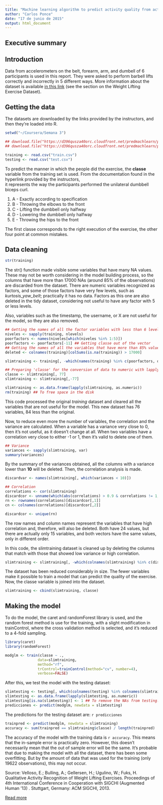 ```yaml
---
title: "Machine learning algorithm to predict activity quality from activity monitors"
author: "Carlos Ponce"
date: "17 de junio de 2015"
output: html_document
---
```


## Executive summary


## Introduction
Data from accelerometers on the belt, forearm, arm, and dumbell of 6 participants is used in this report. They were asked to perform barbell lifts correctly and incorrectly in 5 different ways. More information about the dataset is available [in this link](http://groupware.les.inf.puc-rio.br/har) (see the section on the Weight Lifting Exercise Dataset).

## Getting the data
The datasets are downloaded by the links provided by the instructors, and then they're loaded into R.
```r
setwd("~/Coursera/Semana 3")

## download.file("https://d396qusza40orc.cloudfront.net/predmachlearn/pml-training.csv", destfile = "train.csv")
## download.file("https://d396qusza40orc.cloudfront.net/predmachlearn/pml-testing.csv", destfile = "test.csv")

training <- read.csv("train.csv")
testing <- read.csv("test.csv")
```

To predict the manner in which the people did the exercise, the **classe** variable from the training set is used. From the documentation found in the hyperlink provided by the instructors,  
it represents the way the participants performed the unilateral dumbbell biceps curl. 

1. A - Exactly according to specification
2. B - Throwing the elbows to the front
3. C - Lifting the dumbbell only halfway
4. D - Lowering the dumbbell only halfway
5. E - Throwing the hips to the front

The first classe corresponds to the right execution of the exercise, the other four point at common mistakes.

## Data cleaning
```r
str(training)
```

The str() function made visible some variables that have many NA values. These may not be worth considering in the model building process, so the columns that have more than 17000 NAs (around 85% of the observations) are discarded from the dataset. There are numeric variables recognized as factors, and some of those factors have very few levels, such as *kurtosis_yaw_belt*; practically it has no data. Factors as this one are also deleted in the tidy dataset, considering not useful to have any factor with 5 or less levels.

Also, variables such as the timestamp, the username, or X are not useful for the model, so they are also removed.

```r
## Getting the names of all the factor variables with less than 6 levels, but not 0.
niveles <- sapply(training, nlevels)
poorfactors <- names(niveles[which(niveles %in% 1:5)])
poorfactors <- poorfactors[-11] ## Getting classe out of the vector
## Getting the names of all the variables that have more than 85% values as NAs.
deleted <- colnames(training)[colSums(is.na(training)) > 17000]

slimtraining <- training[, -which(names(training) %in% c(poorfactors, deleted, c("X", "user_name", "raw_timestamp_part_1", "raw_timestamp_part_2", "cvtd_timestamp", "new_window", "num_window")))]

## Preparing 'classe' for the conversion of data to numeric with lapply().
classe <- slimtraining[, 77]
slimtraining <- slimtraining[,-77]

slimtraining <- as.data.frame(lapply(slimtraining, as.numeric))
rm(training) ## To free space in the disk
```

This code processed the original *training* dataset and cleared all the variables that are not useful for the model. This new dataset has 76 variables, 84 less than the original.

Now, to reduce even more the number of variables, the correlation and the variance are calculated. When a variable has a variance very close to 0, then it's not useful, as it doesn't change at all. When two variables have a correlation very close to either -1 or 1, then it's valid to delete one of them.

```r
## Variance
variances <- sapply(slimtraining, var)
summary(variances)
```

By the summary of the variances obtained, all the columns with a variance lower than **10** will be deleted. Then, the correlation analysis is made.
```r
discardvar <- names(slimtraining[, which(variances < 10)])

## Correlation
correlations <- cor(slimtraining)
discardcor <- unname(which(abs(correlations) > 0.9 & correlations != 1, arr.ind = TRUE))
rn <- rownames(correlations)[discardcor[,1]]
cn <- colnames(correlations)[discardcor[,2]]

discardcor <- unique(rn)
```

The row names and column names represent the variables that have high correlation and, therefore, will also be deleted. Both have 24 values, but there are actually only 15 variables, and both vectors have the same values, only in different order.

In this code, the slimtraining dataset is cleaned up by deleting the columns that match with those that showed low variance or high correlation.

```r
slimtraining <- slimtraining[, -which(colnames(slimtraining) %in% c(discardvar, discardcor))]
```

The dataset has been reduced considerably in size. The fewer variables make it possible to train a model that can predict the quality of the exercise. Now, the classe variable is joined into the dataset.

```r
slimtraining <- cbind(slimtraining, classe)
```


## Making the model

To do the model, the caret and randomForest library is used, and the random forest method is use for the training, with a slight modification in trainControl, where the cross validation method is selected, and it's reduced to a 4-fold sampling.

```r
library(caret)
library(randomForest)

modglm <- train(classe ~ ., 
               data=slimtraining,
               method="rf",
               trControl=trainControl(method="cv", number=4),
               verbose=FALSE)
```

After this, we test the model with the testing dataset:

```r
slimtesting <- testing[, which(colnames(testing) %in% colnames(slimtraining))]
slimtesting <- as.data.frame(lapply(slimtesting, as.numeric))
slimtesting[is.na(slimtesting)] <- 1 ## To remove the NAs from testing.
predicciones <- predict(modglm, newdata = slimtesting)
```

The predictions for the testing dataset are:
`r predicciones`

```r
trainpred <- predict(modglm, newdata = slimtraining)
accuracy <- sum(trainpred == slimtraining$classe) / length(trainpred)
```

The accuracy of the model with the training data is `r accuracy`. This means that the in-sample error is practically zero. However, this doesn't necessarily mean that the out of sample error will be the same. It's probable that due to making the model with all the dataset, there has been some overfitting. But by the amount of data that was used for the training (only 19622 observations), this may not occur.

Source:
Velloso, E.; Bulling, A.; Gellersen, H.; Ugulino, W.; Fuks, H. Qualitative Activity Recognition of Weight Lifting Exercises. Proceedings of 4th International Conference in Cooperation with SIGCHI (Augmented Human '13) . Stuttgart, Germany: ACM SIGCHI, 2013.

[Read more](http://groupware.les.inf.puc-rio.br/har#ixzz3dR1ZmdsV)